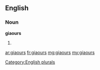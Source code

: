 ==English==

===Noun===
'''giaours'''

# {{plural of|[[giaour]]}}

[[Category:English plurals]]

[[ar:giaours]]
[[fr:giaours]]
[[mg:giaours]]
[[my:giaours]]